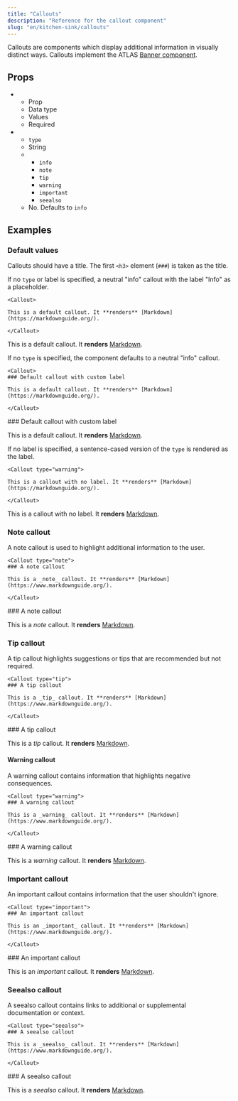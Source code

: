 ```yaml
---
title: "Callouts"
description: "Reference for the callout component"
slug: "en/kitchen-sink/callouts"
---
```


Callouts are components which display additional information in visually distinct ways. Callouts implement the ATLAS [Banner component](https://atlas.adeven.com/docs/components/Banner).

## Props

<ListTable>

-  -  Prop
   -  Data type
   -  Values
   -  Required
-  -  `type`
   -  String
   -  -  `info`
      -  `note`
      -  `tip`
      -  `warning`
      -  `important`
      -  `seealso`
   -  No. Defaults to `info`

</ListTable>

## Examples

### Default values

Callouts should have a title. The first `<h3>` element (`###`) is taken as the title.

If no `type` or label is specified, a neutral "info" callout with the label "Info" as a placeholder.

```mdx
<Callout>

This is a default callout. It **renders** [Markdown](https://markdownguide.org/).

</Callout>
```

<Callout>

This is a default callout. It **renders** [Markdown](https://markdownguide.org/).

</Callout>

If no `type` is specified, the component defaults to a neutral "info" callout.

```mdx "### Default callout with custom label"
<Callout>
### Default callout with custom label

This is a default callout. It **renders** [Markdown](https://markdownguide.org/).

</Callout>
```

<Callout>
### Default callout with custom label

This is a default callout. It **renders** [Markdown](https://markdownguide.org/).

</Callout>

If no label is specified, a sentence-cased version of the `type` is rendered as the label.

```mdx "type=\"warning\""
<Callout type="warning">

This is a callout with no label. It **renders** [Markdown](https://markdownguide.org/).

</Callout>
```

<Callout type="warning">

This is a callout with no label. It **renders** [Markdown](https://markdownguide.org/).

</Callout>

### Note callout

A note callout is used to highlight additional information to the user.

```mdx "type=\"note\""
<Callout type="note">
### A note callout

This is a _note_ callout. It **renders** [Markdown](https://www.markdownguide.org/).

</Callout>
```

<Callout type="note">
### A note callout

This is a _note_ callout. It **renders** [Markdown](https://www.markdownguide.org/).

</Callout>

### Tip callout

A tip callout highlights suggestions or tips that are recommended but not required.

```mdx "type=\"tip\""
<Callout type="tip">
### A tip callout

This is a _tip_ callout. It **renders** [Markdown](https://www.markdownguide.org/).

</Callout>
```

<Callout type="tip">
### A tip callout

This is a _tip_ callout. It **renders** [Markdown](https://www.markdownguide.org/).

</Callout>

#### Warning callout

A warning callout contains information that highlights negative consequences.

```mdx "type=\"warning\""
<Callout type="warning">
### A warning callout

This is a _warning_ callout. It **renders** [Markdown](https://www.markdownguide.org/).

</Callout>
```

<Callout type="warning">
### A warning callout

This is a _warning_ callout. It **renders** [Markdown](https://www.markdownguide.org/).

</Callout>

### Important callout

An important callout contains information that the user shouldn't ignore.

```mdx "type=\"important\""
<Callout type="important">
### An important callout

This is an _important_ callout. It **renders** [Markdown](https://www.markdownguide.org/).

</Callout>
```

<Callout type="important">
### An important callout

This is an _important_ callout. It **renders** [Markdown](https://www.markdownguide.org/).

</Callout>

### Seealso callout

A seealso callout contains links to additional or supplemental documentation or context.

```mdx "type=\"seealso\""
<Callout type="seealso">
### A seealso callout

This is a _seealso_ callout. It **renders** [Markdown](https://www.markdownguide.org/).

</Callout>
```

<Callout type="seealso">
### A seealso callout

This is a _seealso_ callout. It **renders** [Markdown](https://www.markdownguide.org/).

</Callout>
